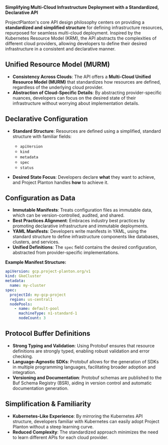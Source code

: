 **Simplifying Multi-Cloud Infrastructure Deployment with a Standardized, Declarative API**

ProjectPlanton's core API design philosophy centers on providing a **standardized and simplified structure** for defining infrastructure resources, repurposed for seamless multi-cloud deployment. Inspired by the Kubernetes Resource Model (KRM), the API abstracts the complexities of different cloud providers, allowing developers to define their desired infrastructure in a consistent and declarative manner.

## Unified Resource Model (MURM)

- **Consistency Across Clouds**: The API offers a **Multi-Cloud Unified Resource Model (MURM)** that standardizes how resources are defined, regardless of the underlying cloud provider.
- **Abstraction of Cloud-Specific Details**: By abstracting provider-specific nuances, developers can focus on the desired state of their infrastructure without worrying about implementation details.

## Declarative Configuration

- **Standard Structure**: Resources are defined using a simplified, standard structure with familiar fields:
    - `apiVersion`
    - `kind`
    - `metadata`
    - `spec`
    - `status`

- **Desired State Focus**: Developers declare **what** they want to achieve, and Project Planton handles **how** to achieve it.

## Configuration as Data

- **Immutable Manifests**: Treats configuration files as immutable data, which can be version-controlled, audited, and shared.
- **Best Practices Alignment**: Embraces industry best practices by promoting declarative infrastructure and immutable deployments.
- **YAML Manifests**: Developers write manifests in YAML, using the standard structure to define infrastructure components like databases, clusters, and services.
- **Unified Definitions**: The `spec` field contains the desired configuration, abstracted from provider-specific implementations.

**Example Manifest Structure:**

```yaml
apiVersion: gcp.project-planton.org/v1
kind: GkeCluster
metadata:
  name: my-cluster
spec:
  projectId: my-gcp-project
  region: us-central1
  nodePools:
    - name: default-pool
      machineType: n1-standard-1
      nodeCount: 3
```

## Protocol Buffer Definitions

- **Strong Typing and Validation**: Using Protobuf ensures that resource definitions are strongly typed, enabling robust validation and error checking.
- **Language-Agnostic SDKs**: Protobuf allows for the generation of SDKs in multiple programming languages, facilitating broader adoption and integration.
- **Versioning and Documentation**: Protobuf schemas are published to the Buf Schema Registry (BSR), aiding in version control and automatic documentation generation.

## Simplification & Familiarity

- **Kubernetes-Like Experience**: By mirroring the Kubernetes API structure, developers familiar with Kubernetes can easily adopt Project Planton without a steep learning curve.
- **Reduced Complexity**: The standardized approach minimizes the need to learn different APIs for each cloud provider.
